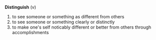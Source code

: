 '''Distinguish''' (v) 
# to see someone or something as different from others
# to see someone or something clearly or distinctly
# to make one's self noticably different or better from others through accomplishments